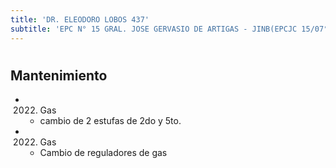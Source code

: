 ```yaml
---
title: 'DR. ELEODORO LOBOS 437'
subtitle: 'EPC N° 15 GRAL. JOSE GERVASIO DE ARTIGAS - JINB(EPCJC 15/07°)LA VELETA DE CABALLITO'
---
```


#


## Mantenimiento

*  (2022) Gas 
    + cambio de 2 estufas de 2do y 5to.

*  (2022) Gas 
    + Cambio de reguladores de gas



